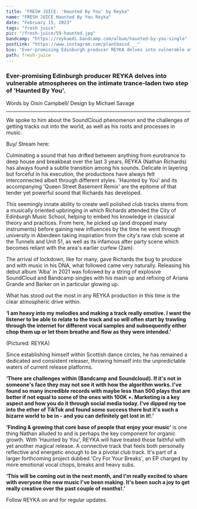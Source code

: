 ```yaml
---
title: "FRESH JUICE: 'Haunted By You' by Reyka"
name: "FRESH JUICE Haunted By You Reyka"
date: "February 15, 2023"
tags: "fresh juice"
pic: "/fresh-juice/59-haunted.jpg"
bandcamp: "https://reykaedi.bandcamp.com/album/haunted-by-you-single"
postLink: "https://www.instagram.com/plantbassd___"
bio: "Ever-promising Edinburgh producer REYKA delves into vulnerable atmospheres on the intimate trance-laden two step of 'Haunted By You'."
path: fresh-juice
---
```


### Ever-promising Edinburgh producer REYKA delves into vulnerable atmospheres on the intimate trance-laden two step of 'Haunted By You'.

<p className="smallText">Words by Oisín Campbell/ Design by Michael Savage</p>

<hr />

We spoke to him about the SoundCloud phenomenon and the challenges of getting tracks out into the world, as well as his roots and processes in music.

<BandCamp src="album=2234206559" />

Buy/ Stream here: <HoverLink url="reykaedi.bandcamp.com/album/haunted-by-you-single" name="Haunted By You - REYKA" external />

Culminating a sound that has drifted between anything from eurotrance to deep house and breakbeat over the last 3 years, REYKA (Nathan Richards) has always found a subtle transition among his sounds. Delicate in layering but forceful in his execution, the productions have always felt interconnected albeit through different styles. 'Haunted by You' and its accompanying 'Queen Street Basement Remix' are the epitome of that tender yet powerful sound that Richards has developed.

This seemingly innate ability to create well polished club tracks stems from a musically oriented upbringing in which Richards attended the City of Edinburgh Music School, helping to embed his knowledge in classical theory and practices.
From here, he picked up (and dropped many instruments) before gaining new influences by the time he went through university in Aberdeen taking inspiration from the city's raw club scene at the Tunnels and Unit 51, as well as its infamous after party scene which becomes reliant with the area's earlier curfew (2am).

The arrival of lockdown, like for many, gave Richards the bug to produce and with music in his DNA, what followed came very naturally. Releasing his debut album 'Alba' in 2021 was followed by a string of explosive SoundCloud and Bandcamp singles with his mash up and refixing of Ariana Grande and Barker on <HoverLink url="soundcloud.com/rrreyka/baby-ive-tried-ariana-x-barker-x-reyka-refix-free-dl" name="BABY I'VE TRIED" external /> in particular glowing up.

What has stood out the most in any REYKA production in this time is the clear atmospheric drive within.

**‘I am heavy into my melodies and making a track really emotive. I want the listener to be able to relate to the track and so will often start by trawling through the internet for different vocal samples and subsequently either chop them up or let them breathe and flow as they were intended.’**

<Picture src="/fresh-juice/59-reyka-cover.jpg" alt="REYKA cover pic" size={1200} />
<p className="smallText">(Pictured: REYKA)</p>

Since establishing himself within Scottish dance circles, he has remained a dedicated and consistent releaser, throwing himself into the unpredictable waters of current release platforms.

**‘There are challenges within (Bandcamp and Soundcloud). If it's not in someone's face they may not see it with how the algorithm works. I've found so many incredible records with maybe less than 500 plays that are better if not equal to some of the ones with 100K +. Marketing is a key aspect and how you do it through social media today. I've dipped my toe into the ether of TikTok and found some success there but it's such a bizarre world to be in - and you can definitely get lost in it!.’**

**‘Finding & growing that core base of people that enjoy your music’** is one thing Nathan alluded to
and is perhaps the key component for organic growth. With 'Haunted by You', REYKA will have treated those
faithful with yet another magical release. A connective track that feels both personally reflective and
energetic enough to be a pivotal club track. It's part of a larger forthcoming project dubbed 'Cry For
Your Breaks', an EP charged by more emotional vocal chops, breaks and heavy subs.

**‘This will be coming out in the next month, and I'm really excited to share with everyone the new music I've been making. It's been such a joy to get really creative over the past couple of months!.’**

Follow REYKA on <HoverLink url="reykaedi.bandcamp.com/" name="Bandcamp" external /> and <HoverLink url="soundcloud.com/rrreyka" name="Soundcloud" external /> for regular updates.
